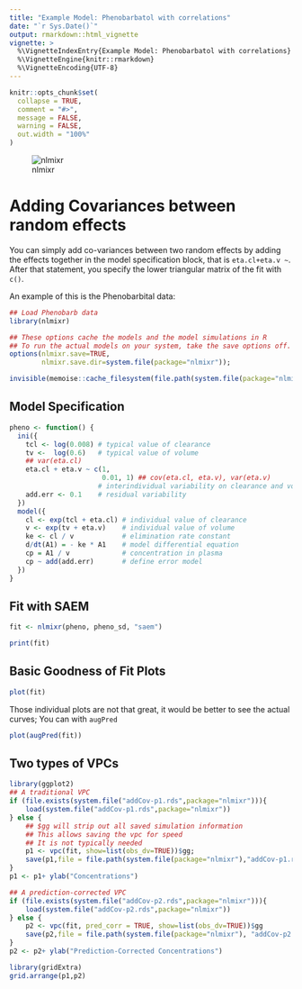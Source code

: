 ```yaml
---
title: "Example Model: Phenobarbatol with correlations"
date: "`r Sys.Date()`"
output: rmarkdown::html_vignette
vignette: >
  %\VignetteIndexEntry{Example Model: Phenobarbatol with correlations}
  %\VignetteEngine{knitr::rmarkdown}
  %\VignetteEncoding{UTF-8}
---
```


```r
knitr::opts_chunk$set(
  collapse = TRUE,
  comment = "#>",
  message = FALSE,
  warning = FALSE,
  out.width = "100%"
)
```

![nlmixr](logo.png)

# Adding Covariances between random effects

You can simply add co-variances between two random effects by adding
the effects together in the model specification block, that is
`eta.cl+eta.v ~`.  After that statement, you specify the lower
triangular matrix of the fit with `c()`.

An example of this is the Phenobarbital data:

```r
## Load Phenobarb data
library(nlmixr)

## These options cache the models and the model simulations in R
## To run the actual models on your system, take the save options off.
options(nlmixr.save=TRUE,
        nlmixr.save.dir=system.file(package="nlmixr"));

invisible(memoise::cache_filesystem(file.path(system.file(package="nlmixr"),"memo")))

```

## Model Specification
```r

pheno <- function() {
  ini({
    tcl <- log(0.008) # typical value of clearance
    tv <-  log(0.6)   # typical value of volume
    ## var(eta.cl)
    eta.cl + eta.v ~ c(1, 
                       0.01, 1) ## cov(eta.cl, eta.v), var(eta.v)
                      # interindividual variability on clearance and volume
    add.err <- 0.1    # residual variability
  })
  model({
    cl <- exp(tcl + eta.cl) # individual value of clearance
    v <- exp(tv + eta.v)    # individual value of volume
    ke <- cl / v            # elimination rate constant
    d/dt(A1) = - ke * A1    # model differential equation
    cp = A1 / v             # concentration in plasma
    cp ~ add(add.err)       # define error model
  })
}

```
## Fit with SAEM
```r
fit <- nlmixr(pheno, pheno_sd, "saem")

print(fit)
```
## Basic Goodness of Fit Plots

```r
plot(fit)
```

Those individual plots are not that great, it would be better to see
the actual curves; You can with `augPred`

```r
plot(augPred(fit))
```

## Two types of VPCs

```r
library(ggplot2)
## A traditional VPC
if (file.exists(system.file("addCov-p1.rds",package="nlmixr"))){
    load(system.file("addCov-p1.rds",package="nlmixr"))
} else {
    ## $gg will strip out all saved simulation information
    ## This allows saving the vpc for speed
    ## It is not typically needed
    p1 <- vpc(fit, show=list(obs_dv=TRUE))$gg;
    save(p1,file = file.path(system.file(package="nlmixr"),"addCov-p1.rds"),version = 2)
}
p1 <- p1+ ylab("Concentrations")

## A prediction-corrected VPC
if (file.exists(system.file("addCov-p2.rds",package="nlmixr"))){
    load(system.file("addCov-p2.rds",package="nlmixr"))
} else {
    p2 <- vpc(fit, pred_corr = TRUE, show=list(obs_dv=TRUE))$gg
    save(p2,file = file.path(system.file(package="nlmixr"), "addCov-p2.rds"), version = 2)
}
p2 <- p2+ ylab("Prediction-Corrected Concentrations")

library(gridExtra)
grid.arrange(p1,p2)
```
